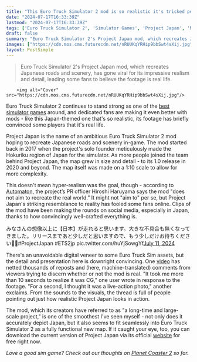 ```yaml
---
title: "This Euro Truck Simulator 2 mod is so realistic it's tricked people into thinking they're watching real-life footage of Japan's roads: 'It took me more than 10 seconds to realize'"
date: "2024-07-17T16:33:39Z"
lastmod: "2024-07-17T16:33:39Z"
tags: ['Euro Truck Simulator 2', 'Simulator Games', 'Project Japan', 'Mod', 'Japan', 'Map']
draft: false
summary: "Euro Truck Simulator 2's Project Japan mod, which recreates Japanese roads and scenery, has gone viral for its impressive realism and detail, leading some fans to believe the footage is real life."
images: ["https://cdn.mos.cms.futurecdn.net/nRUUKqYRHip9bbSwt4sXij.jpg"]
layout: PostSimple
---
```

> Euro Truck Simulator 2's Project Japan mod, which recreates Japanese roads and scenery, has gone viral for its impressive realism and detail, leading some fans to believe the footage is real life.


        <img alt="Cover" src="https://cdn.mos.cms.futurecdn.net/nRUUKqYRHip9bbSwt4sXij.jpg"/>
        
Euro Truck Simulator 2 continues to stand strong as one of the [<u>best simulator games</u>](https://www.gamesradar.com/best-sim-games/) around, and dedicated fans are making it even better with mods - like this Japan-themed one that's so realistic, its footage has briefly convinced some players that it's real life.

Project Japan is the name of an ambitious Euro Truck Simulator 2 mod hoping to recreate Japanese roads and scenery in-game. The mod started back in 2017 when the project's solo founder meticulously made the Hokuriku region of Japan for the simulator. As more people joined the team behind Project Japan, the map grew in size and detail - to its 1.0 release in 2020 and beyond. The map itself was made on a 1:10 scale to allow for more complexity.

This doesn't mean hyper-realism was the goal, though - according to [<u>Automaton</u>](https://automaton-media.com/en/news/japan-mod-for-euro-truck-simulator-2-goes-viral-for-crazy-level-of-realism/), the project’s PR officer Hiroshi Haruyama says the mod "does not aim to recreate the real world.” It might not "aim to" per se, but Project Japan's striking resemblance to reality has fooled some fans online. Clips of the mod have been making the rounds on social media, especially in Japan, thanks to how convincingly well-crafted everything is.

みなさんの想像以上に【日本】が走れると思います。大きな不具合も無くなってきました。リリースまであと少しだと思いますので、もう少しだけお待ちください🙇‍♂️#ProjectJapan #ETS2jp pic.twitter.com/huYjSowgYf[July 11, 2024](https://twitter.com/ProjectJapan_JP/status/1811386133374468437)

There's an unavoidable digital veneer to some Euro Truck Sim assets, but the detail and presentation here is downright convincing. One [<u>video</u>](https://twitter.com/ProjectJapan_JP/status/1811386133374468437?ref_src=twsrc%5Etfw%7Ctwcamp%5Etweetembed%7Ctwterm%5E1811386133374468437%7Ctwgr%5E606aef3b0445efe2f2166f1702884f5dd7e115d5%7Ctwcon%5Es1_&ref_url=https%3A%2F%2Fautomaton-media.com%2Fen%2Fnews%2Fjapan-mod-for-euro-truck-simulator-2-goes-viral-for-crazy-level-of-realism%2F) has netted thousands of reposts and (here, machine-translated) comments from viewers trying to discern whether or not the mod is real. "It took me more than 10 seconds to realize it was CG," one user wrote in response to the footage. "For a second, I thought it was a live-action photo," another exclaims. From the sounds to the visuals, the thread is full of people pointing out just how realistic Project Japan looks in action.

The mod, which its creators have referred to as "a long-time and large-scale project," is one of the smoothest I've seen myself - not only does it accurately depict Japan, but it also seems to fit seamlessly into Euro Truck Simulator 2 as a fully functional new map. If it caught your eye, too, you can download the current version of Project Japan via its official [<u>website</u>](https://ets2.jp/en/downloads/) for free right now.

*Love a good sim game? Check out our thoughts on *[<u><em>Planet Coaster 2</em></u>](https://www.gamesradar.com/games/simulation/planet-coaster-2-is-real-coming-this-fall-and-finally-introducing-water-parks-to-the-rollercoaster-fun/)* so far.*
        